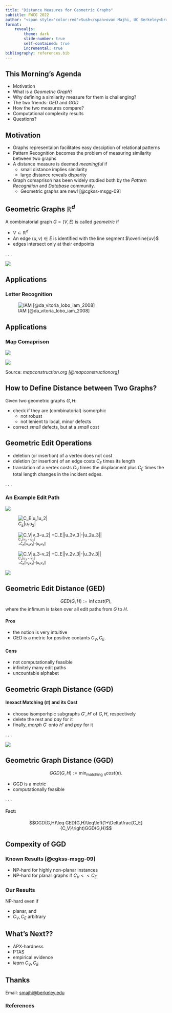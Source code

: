 ```yaml
---
title: "Distance Measures for Geometric Graphs"
subtitle: FWCG 2022
author: "<span style='color:red'>Sush</span>ovan Majhi, UC Berkeley<br>Carola Wenk, Tulane University"
format: 
    revealjs:
        theme: dark
        slide-number: true
        self-contained: true
        incremental: true
bibliography: references.bib
---
```


## This Morning's Agenda
- Motivation
- What is a *Geometric Graph*?
- Why defining a similarity measure for them is challenging?
- The two friends: *GED* and *GGD*
- How the two measures compare?
- Computational complexity results
- Questions?

## Motivation

- Graphs representaion facilitates easy desciption of relational patterns
- Pattern Recognition becomes the problem of measuring similarity between two
graphs
- A distance measure is deemed *meaningful* if
    - small distance implies similarity
    - large distance reveals disparity

- Graph comaprison has been widely studied both by the *Pattern Recognition* and *Database* community.
    - Geometric graphs are new! [@cgkss-msgg-09]



## Geometric Graphs $\mathbb{R}^d$
A combinatorial graph $G=(V,E)$ is called *geometric* if  

- $V\subset\mathbb{R}^d$  
- An edge $(u,v)\in E$ is identified with the line segment $\overline{uv}$ 
- edges intersect only at their endpoints

. . .

![](geometric.svg){fig-align="center"}

## Applications

### Letter Recognition 
![IAM [@da_vitoria_lobo_iam_2008]](sample.png)

## Applications
### Map Comaprison

::: {layout-ncol=2}

![](mahmuda.jpg)

![](sophia.jpg)

:::
Source: *mapconstruction.org [@mapconstructionorg]*

## How to Define Distance between Two Graphs?
Given two geometric graphs $G, H$:

- check if they are (combinatorial) isomorphic
    - not robust
    - not lenient to local, minor defects
- correct *small* defects, but at a *small* cost

## Geometric Edit Operations

- deletion (or insertion) of a vertex does not cost
- deletion (or insertion) of an edge costs $C_E$ times its length
- translation of a vertex costs $C_V$ times the displacment plus $C_E$ times
the total length changes in the incident edges.

. . . 

### An Example Edit Path
::: {layout-ncol=5}

![](0.png)

:::{.fragment}
![$C_E|u_1u_2|$](1.png)
:::

:::{.fragment}
![<span style='font-size: 0.7em'>$C_V|v_3-u_2|$<br> $+C_E||u_3v_3|-|u_2u_3||$</span>](2.png)
:::

:::{.fragment}
![<span style='font-size: 0.7em'>$C_V|u_3-v_2|$<br> $+C_E||v_2v_3|-|u_3v_3||$</span>](3.png)
:::

![](4.png)

:::

## Geometric Edit Distance (GED)
$$GED(G,H):=\inf cost(P),$$
where the infimum is taken over all edit paths from $G$ to $H$.


::: {.fragment}
#### Pros
- the notion is very intuitive
- GED is a metric for positive contants $C_V, C_E$.
:::

::: {.fragment}
#### Cons
- not computationally feasible
- infinitely many edit paths
- uncountable alphabet
:::

## Geometric Graph Distance (GGD)

#### Inexact Matching ($\pi$) and its Cost
- choose isomporhpic subgraphs $G',H'$ of $G,H$, respectively
- delete the rest and *pay* for it
- finally, *morph* $G'$ onto $H'$ and *pay* for it

. . .

![](pi.png){fig-align="center"}


## Geometric Graph Distance (GGD)

$$
GGD(G,H):=\min_{\text{matching }\pi}cost(\pi).
$$

- GGD is a metric
- computationally feasible

. . .

#### Fact:
$$GGD(G,H)\leq GED(G,H)\leq\left(1+\Delta\frac{C_E}{C_V}\right)GGD(G,H)$$

## Compexity of GGD
:::{.fragment}
### Known Results [@cgkss-msgg-09]
- NP-hard for highly non-planar instances
- NP-hard for planar graphs if $C_V<<C_E$
:::

:::{.fragment}
### Our Results
NP-hard even if  

- planar, and  
- $C_V,C_E$ arbitrary
:::

## What's Next??
- APX-hardness
- PTAS
- empirical evidence
- *learn* $C_V, C_E$

## Thanks
Email: <smajhi@berkeley.edu>

### References